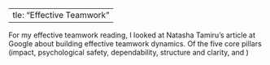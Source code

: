   ---
title: "Effective Teamwork"
---


::: {.callout-note title="Summary"}
For my effective teamwork reading, I looked at Natasha Tamiru's article at Google about building effective teamwork dynamics. Of the five core pillars (impact, psychological safety, dependability, structure and clarity, and )
:::


